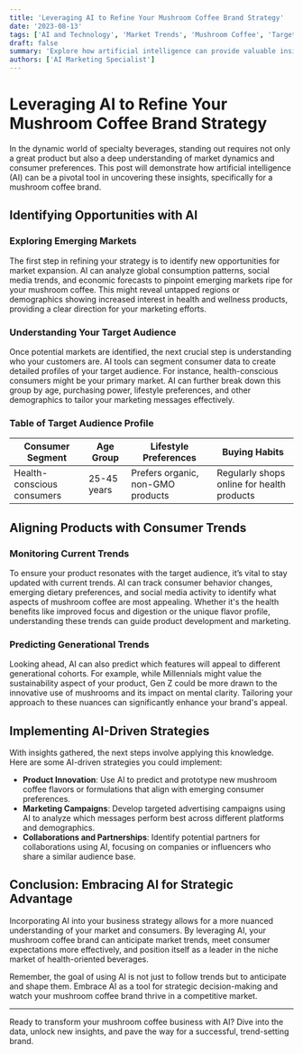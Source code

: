 ```yaml
---
title: 'Leveraging AI to Refine Your Mushroom Coffee Brand Strategy'
date: '2023-08-13'
tags: ['AI and Technology', 'Market Trends', 'Mushroom Coffee', 'Target Audience']
draft: false
summary: 'Explore how artificial intelligence can provide valuable insights into emerging markets, target audiences, and generational trends to strategically position your mushroom coffee brand for success.'
authors: ['AI Marketing Specialist']
---
```


# Leveraging AI to Refine Your Mushroom Coffee Brand Strategy

In the dynamic world of specialty beverages, standing out requires not only a great product but also a deep understanding of market dynamics and consumer preferences. This post will demonstrate how artificial intelligence (AI) can be a pivotal tool in uncovering these insights, specifically for a mushroom coffee brand.

## Identifying Opportunities with AI

### Exploring Emerging Markets

The first step in refining your strategy is to identify new opportunities for market expansion. AI can analyze global consumption patterns, social media trends, and economic forecasts to pinpoint emerging markets ripe for your mushroom coffee. This might reveal untapped regions or demographics showing increased interest in health and wellness products, providing a clear direction for your marketing efforts.

### Understanding Your Target Audience

Once potential markets are identified, the next crucial step is understanding who your customers are. AI tools can segment consumer data to create detailed profiles of your target audience. For instance, health-conscious consumers might be your primary market. AI can further break down this group by age, purchasing power, lifestyle preferences, and other demographics to tailor your marketing messages effectively.

### Table of Target Audience Profile
| Consumer Segment | Age Group | Lifestyle Preferences | Buying Habits |
|------------------|-----------|-----------------------|---------------|
| Health-conscious consumers | 25-45 years | Prefers organic, non-GMO products | Regularly shops online for health products |

## Aligning Products with Consumer Trends

### Monitoring Current Trends

To ensure your product resonates with the target audience, it’s vital to stay updated with current trends. AI can track consumer behavior changes, emerging dietary preferences, and social media activity to identify what aspects of mushroom coffee are most appealing. Whether it's the health benefits like improved focus and digestion or the unique flavor profile, understanding these trends can guide product development and marketing.

### Predicting Generational Trends

Looking ahead, AI can also predict which features will appeal to different generational cohorts. For example, while Millennials might value the sustainability aspect of your product, Gen Z could be more drawn to the innovative use of mushrooms and its impact on mental clarity. Tailoring your approach to these nuances can significantly enhance your brand's appeal.

## Implementing AI-Driven Strategies

With insights gathered, the next steps involve applying this knowledge. Here are some AI-driven strategies you could implement:

- **Product Innovation**: Use AI to predict and prototype new mushroom coffee flavors or formulations that align with emerging consumer preferences.
- **Marketing Campaigns**: Develop targeted advertising campaigns using AI to analyze which messages perform best across different platforms and demographics.
- **Collaborations and Partnerships**: Identify potential partners for collaborations using AI, focusing on companies or influencers who share a similar audience base.

## Conclusion: Embracing AI for Strategic Advantage

Incorporating AI into your business strategy allows for a more nuanced understanding of your market and consumers. By leveraging AI, your mushroom coffee brand can anticipate market trends, meet consumer expectations more effectively, and position itself as a leader in the niche market of health-oriented beverages.

Remember, the goal of using AI is not just to follow trends but to anticipate and shape them. Embrace AI as a tool for strategic decision-making and watch your mushroom coffee brand thrive in a competitive market.

---

Ready to transform your mushroom coffee business with AI? Dive into the data, unlock new insights, and pave the way for a successful, trend-setting brand.
